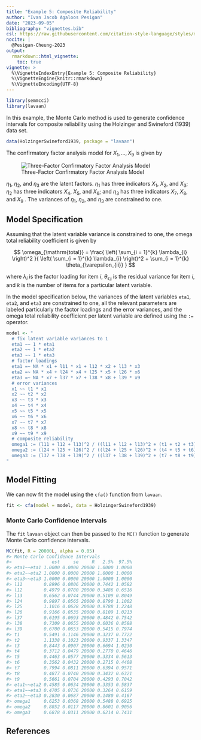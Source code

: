 ```yaml
---
title: "Example 5: Composite Reliability"
author: "Ivan Jacob Agaloos Pesigan"
date: "2023-09-05"
bibliography: "vignettes.bib"
csl: https://raw.githubusercontent.com/citation-style-language/styles/master/apa.csl
nocite: |
  @Pesigan-Cheung-2023
output:
  rmarkdown::html_vignette:
    toc: true
vignette: >
  %\VignetteIndexEntry{Example 5: Composite Reliability}
  %\VignetteEngine{knitr::rmarkdown}
  %\VignetteEncoding{UTF-8}
---
```


<!-- vignettes/example-5-composite-reliability.Rmd is generated from .setup/vignettes/example-5-composite-reliability.Rmd.orig. Please edit that file -->






```r
library(semmcci)
library(lavaan)
```

In this example,
the Monte Carlo method is used to generate confidence intervals
for composite reliability
using the Holzinger and Swineford (1939) data set.


```r
data(HolzingerSwineford1939, package = "lavaan")
```

\noindent The confirmatory factor analysis model for $X_{1}, \dots, X_{9}$
is given by

![Three-Factor Confirmatory Factor Analysis Model](https://raw.githubusercontent.com/jeksterslab/semmcci/main/.setup/latex/figures/png/cfa.png)

\noindent $\eta_{1}$, $\eta_{2}$, and $\eta_{3}$ are the latent factors.
$\eta_{1}$ has three indicators $X_{1}$, $X_{2}$, and $X_{3}$;
$\eta_{2}$ has three indicators $X_{4}$, $X_{5}$, and $X_{6}$; and
$\eta_{3}$ has three indicators $X_{7}$, $X_{8}$, and $X_{9}$ .
The variances of $\eta_{1}$, $\eta_{2}$, and $\eta_{3}$ are constrained to one.

## Model Specification

Assuming that the latent variable variance is constrained to one,
the omega total reliability coefficient is given by

$$
  \omega_{\mathrm{total}}
  =
  \frac{
  \left(
  \sum_{i = 1}^{k}
  \lambda_{i}
  \right)^2
  }{
  \left(
  \sum_{i = 1}^{k}
  \lambda_{i}
  \right)^2
  +
  \sum_{i = 1}^{k}
  \theta_{\varepsilon_{ii}}
  }
$$

\noindent where $\lambda_{i}$ is the factor loading for item $i$,
$\theta_{\varepsilon_{ii}}$ is the residual variance for item $i$,
and $k$ is the number of items for a particular latent variable.

In the model specification below,
the variances of the latent variables `eta1`, `eta2`, and `eta3` are constrained to one,
all the relevant parameters are labeled particularly the factor loadings and the error variances,
and the omega total reliability coefficient per latent variable are defined
using the `:=` operator.


```r
model <- "
  # fix latent variable variances to 1
  eta1 ~~ 1 * eta1
  eta2 ~~ 1 * eta2
  eta3 ~~ 1 * eta3
  # factor loadings
  eta1 =~ NA * x1 + l11 * x1 + l12 * x2 + l13 * x3
  eta2 =~ NA * x4 + l24 * x4 + l25 * x5 + l26 * x6
  eta3 =~ NA * x7 + l37 * x7 + l38 * x8 + l39 * x9
  # error variances
  x1 ~~ t1 * x1
  x2 ~~ t2 * x2
  x3 ~~ t3 * x3
  x4 ~~ t4 * x4
  x5 ~~ t5 * x5
  x6 ~~ t6 * x6
  x7 ~~ t7 * x7
  x8 ~~ t8 * x8
  x9 ~~ t9 * x9
  # composite reliability
  omega1 := (l11 + l12 + l13)^2 / ((l11 + l12 + l13)^2 + (t1 + t2 + t3))
  omega2 := (l24 + l25 + l26)^2 / ((l24 + l25 + l26)^2 + (t4 + t5 + t6))
  omega3 := (l37 + l38 + l39)^2 / ((l37 + l38 + l39)^2 + (t7 + t8 + t9))
"
```

## Model Fitting

We can now fit the model using the `cfa()` function from `lavaan`.


```r
fit <- cfa(model = model, data = HolzingerSwineford1939)
```

### Monte Carlo Confidence Intervals

The `fit` `lavaan` object can then be passed to the `MC()` function
to generate Monte Carlo confidence intervals.


```r
MC(fit, R = 20000L, alpha = 0.05)
#> Monte Carlo Confidence Intervals
#>               est     se     R   2.5%  97.5%
#> eta1~~eta1 1.0000 0.0000 20000 1.0000 1.0000
#> eta2~~eta2 1.0000 0.0000 20000 1.0000 1.0000
#> eta3~~eta3 1.0000 0.0000 20000 1.0000 1.0000
#> l11        0.8996 0.0806 20000 0.7442 1.0582
#> l12        0.4979 0.0780 20000 0.3486 0.6516
#> l13        0.6562 0.0744 20000 0.5109 0.8049
#> l24        0.9897 0.0565 20000 0.8790 1.1002
#> l25        1.1016 0.0628 20000 0.9788 1.2248
#> l26        0.9166 0.0535 20000 0.8109 1.0213
#> l37        0.6195 0.0693 20000 0.4842 0.7542
#> l38        0.7309 0.0655 20000 0.6036 0.8588
#> l39        0.6700 0.0653 20000 0.5415 0.7974
#> t1         0.5491 0.1146 20000 0.3237 0.7722
#> t2         1.1338 0.1023 20000 0.9337 1.3347
#> t3         0.8443 0.0907 20000 0.6694 1.0230
#> t4         0.3712 0.0479 20000 0.2770 0.4646
#> t5         0.4463 0.0577 20000 0.3334 0.5613
#> t6         0.3562 0.0432 20000 0.2715 0.4408
#> t7         0.7994 0.0811 20000 0.6394 0.9571
#> t8         0.4877 0.0740 20000 0.3432 0.6321
#> t9         0.5661 0.0704 20000 0.4293 0.7042
#> eta1~~eta2 0.4585 0.0634 20000 0.3353 0.5837
#> eta1~~eta3 0.4705 0.0736 20000 0.3264 0.6159
#> eta2~~eta3 0.2830 0.0687 20000 0.1480 0.4167
#> omega1     0.6253 0.0368 20000 0.5488 0.6925
#> omega2     0.8852 0.0117 20000 0.8601 0.9056
#> omega3     0.6878 0.0311 20000 0.6214 0.7431
```

## References
